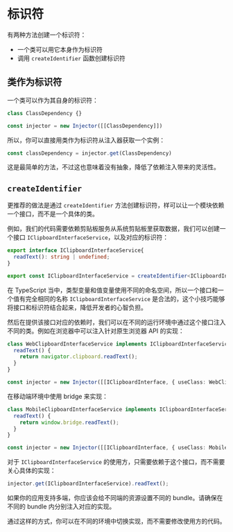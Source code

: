 
# 标识符

有两种方法创建一个标识符：

* 一个类可以用它本身作为标识符
* 调用 `createIdentifier` 函数创建标识符

## 类作为标识符

一个类可以作为其自身的标识符：

```typescript
class ClassDependency {}

const injector = new Injector([[ClassDependency]])
```

所以，你可以直接用类作为标识符从注入器获取一个实例：

```ts
const classDependency = injector.get(ClassDependency)
```

这是最简单的方法，不过这也意味着没有抽象，降低了依赖注入带来的灵活性。

## `createIdentifier`

更推荐的做法是通过 `createIdentifier` 方法创建标识符，样可以让一个模块依赖一个接口，而不是一个具体的类。

例如，我们的代码需要依赖剪贴板服务从系统剪贴板里获取数据，我们可以创建一个接口 `IClipboardInterfaceService`，以及对应的标识符：

```ts highlight=1, 5
export interface IClipboardInterfaceService{
  readText(): string | undefined;
}

export const IClipboardInterfaceService = createIdentifier<IClipboardInterfaceService>('clipboard-interface');
```

<Callout>在 TypeScript 当中，类型变量和值变量使用不同的命名空间，所以一个接口和一个值有完全相同的名称 `IClipboardInterfaceService` 是合法的，这个小技巧能够将接口和标识符结合起来，降低开发者的心智负担。</Callout>

然后在提供该接口对应的依赖时，我们可以在不同的运行环境中通过这个接口注入不同的类。例如在浏览器中可以注入针对原生浏览器 API 的实现：

```ts highlight=1, 7
class WebClipboardInterfaceService implements IClipboardInterfaceService {
  readText() {
    return navigator.clipboard.readText();
  }
}

const injector = new Injector([[IClipboardInterface, { useClass: WebClipboardInterfaceService }]])
```

在移动端环境中使用 bridge 来实现：

```ts highlight=1, 7
class MobileClipboardInterfaceService implements IClipboardInterfaceService {
  readText() {
    return window.bridge.readText();
  }
}

const injector = new Injector([[IClipboardInterface, { useClass: MobileClipboardInterfaceService }]])
```

对于 `IClipboardInterfaceService` 的使用方，只需要依赖于这个接口，而不需要关心具体的实现：

```ts
injector.get(IClipboardInterfaceService).readText();
```

<Callout>如果你的应用支持多端，你应该会给不同端的资源设置不同的 bundle。请确保在不同的 bundle 内分别注入对应的实现。</Callout>

通过这样的方式，你可以在不同的环境中切换实现，而不需要修改使用方的代码。
